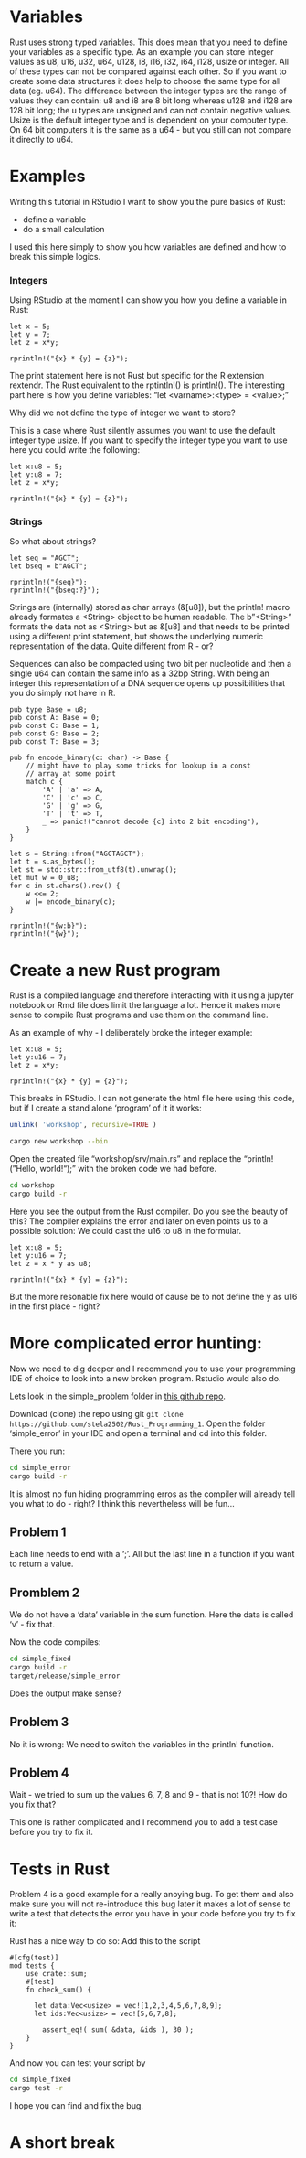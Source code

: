 # Variables

Rust uses strong typed variables. This does mean that you need to define your variables as a specific type.
As an example you can store integer values as u8, u16, u32, u64, u128, i8, i16, i32, i64, i128, usize or integer.
All of these types can not be compared against each other. So if you want to create some data structures it does help to choose the same type for all data (eg. u64). 
The difference between the integer types are the range of values they can contain: u8 and i8 are 8 bit long whereas u128 and i128 are 128 bit long; the u types are unsigned and can not contain negative values. 
Usize is the default integer type and is dependent on your computer type. On 64 bit computers it is the same as a u64 - but you still can not compare it directly to u64.

# Examples

Writing this tutorial in RStudio I want to show you the pure basics of Rust:

- define a variable
- do a small calculation

I used this here simply to show you how variables are defined and how to break this simple logics.

### Integers

Using RStudio at the moment I can show you how you define a variable in Rust:

```extendr
let x = 5;
let y = 7;
let z = x*y;

rprintln!("{x} * {y} = {z}");
```

The print statement here is not Rust but specific for the R extension rextendr.
The Rust equivalent to the rptintln!() is println!().
The interesting part here is how you define variables: "let \<varname\>:\<type\> = \<value\>;"

Why did we not define the type of integer we want to store?

This is a case where Rust silently assumes you want to use the default integer type usize.
If you want to specify the integer type you want to use here you could write the following:

```extendr
let x:u8 = 5;
let y:u8 = 7;
let z = x*y;

rprintln!("{x} * {y} = {z}");
```

### Strings

So what about strings?

```extendr
let seq = "AGCT";
let bseq = b"AGCT";

rprintln!("{seq}");
rprintln!("{bseq:?}");
```

Strings are (internally) stored as char arrays (&[u8]), but the println! macro already formates a \<String\> object to be human readable. The b"\<String\>" formats the data not as \<String> but as &[u8] and that needs to be printed using a different print statement, but shows the underlying numeric representation of the data. Quite different from R - or?


Sequences can also be compacted using two bit per nucleotide and then a single u64 can contain the same info as a 32bp String.
With being an integer this representation of a DNA sequence opens up possibilities that you do simply not have in R.

```extendr
pub type Base = u8;
pub const A: Base = 0;
pub const C: Base = 1;
pub const G: Base = 2;
pub const T: Base = 3;

pub fn encode_binary(c: char) -> Base {
    // might have to play some tricks for lookup in a const
    // array at some point
    match c {
        'A' | 'a' => A,
        'C' | 'c' => C,
        'G' | 'g' => G,
        'T' | 't' => T,
        _ => panic!("cannot decode {c} into 2 bit encoding"),
    }
}

let s = String::from("AGCTAGCT");
let t = s.as_bytes();
let st = std::str::from_utf8(t).unwrap();
let mut w = 0_u8;
for c in st.chars().rev() {
    w <<= 2;
    w |= encode_binary(c);
}

rprintln!("{w:b}");
rprintln!("{w}");

```
# Create a new Rust program 

Rust is a compiled language and therefore interacting with it using a jupyter notebook or Rmd file does limit the language a lot.
Hence it makes more sense to compile Rust programs and use them on the command line. 

As an example of why - I deliberately broke the integer example:

```
let x:u8 = 5;
let y:u16 = 7;
let z = x*y;

rprintln!("{x} * {y} = {z}");
```

This breaks in RStudio. I can not generate the html file here using this code, but if I create a stand alone 'program' of it it works:


```r
unlink( 'workshop', recursive=TRUE )
```

```bash
cargo new workshop --bin
```

Open the created file "workshop/srv/main.rs" and replace the "println!("Hello, world!");" with the broken code we had before.

```bash
cd workshop
cargo build -r
```

Here you see the output from the Rust compiler. Do you see the beauty of this?
The compiler explains the error and later on even points us to a possible solution:
We could cast the u16 to u8 in the formular.

```extendr
let x:u8 = 5;
let y:u16 = 7;
let z = x * y as u8;

rprintln!("{x} * {y} = {z}");
```

But the more resonable fix here would of cause be to not define the y as u16 in the first place - right?

# More complicated error hunting:

Now we need to dig deeper and I recommend you to use your programming IDE of choice to look into a new broken program. Rstudio would also do.

Lets look in the simple_problem folder in [this github repo](https://github.com/stela2502/Rust_Programming_1).

Download (clone) the repo using git ``git clone https://github.com/stela2502/Rust_Programming_1``. Open the folder 'simple_error' in your IDE and open a terminal and cd into this folder.

There you run:
```bash
cd simple_error
cargo build -r
```

It is almost no fun hiding programming erros as the compiler will already tell you what to do - right?
I think this nevertheless will be fun...

## Problem 1

Each line needs to end with a ';'. All but the last line in a function if you want to return a value.

## Promblem 2

We do not have a 'data' variable in the sum function. Here the data is called 'v' - fix that.

Now the code compiles:
```bash
cd simple_fixed
cargo build -r
target/release/simple_error
```

Does the output make sense?

## Problem 3

No it is wrong: We need to switch the variables in the println! function.

## Problem 4

Wait - we tried to sum up the values 6, 7, 8 and 9 - that is not 10?!
How do you fix that?

This one is rather complicated and I recommend you to add a test case before you try to fix it.


# Tests in Rust

Problem 4 is a good example for a really anoying bug. To get them and also make sure you will not re-introduce this bug later it makes a lot of sense to write a test that detects the error you have in your code before you try to fix it:


Rust has a nice way to do so:
Add this to the script

```
#[cfg(test)]
mod tests {
    use crate::sum;
    #[test]
    fn check_sum() {
      
      let data:Vec<usize> = vec![1,2,3,4,5,6,7,8,9];
      let ids:Vec<usize> = vec![5,6,7,8];
      
    	assert_eq!( sum( &data, &ids ), 30 );
    }
}
```

And now you can test your script by 

```bash
cd simple_fixed
cargo test -r
```

I hope you can find and fix the bug.

# A short break


